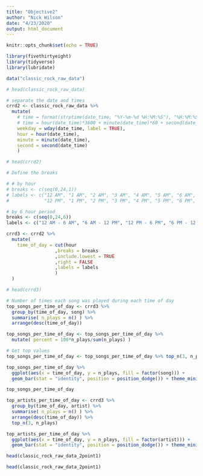 ```yaml
---
title: "Objective2"
author: "Nick Wilson"
date: "4/23/2020"
output: html_document
---
```


```r
knitr::opts_chunk$set(echo = TRUE)
```



```r

library(fivethirtyeight)
library(tidyverse)
library(lubridate)

data("classic_rock_raw_data")

# head(classic_rock_raw_data)

```


```r

# separate the date and times
crrd2 <- classic_rock_raw_data %>%
  mutate( 
    # time = format(strptime(date_time, "%Y-%m-%d %H:%M:%S"), "%H:%M:%S")
    # time = hour(date_time)*3600 + minute(date_time)*60 + second(date_time)
    weekday = wday(date_time, label = TRUE),
    hour = hour(date_time),
    minute = minute(date_time),
    second = second(date_time)
    )

# head(crrd2)

```


```r

# Define the breaks

# # by hour
# breaks <- c(seq(0,24,1))
# labels <- c("12 AM", "1 AM", "2 AM", "3 AM", "4 AM", "5 AM", "6 AM", "7 AM", "8 AM", "9 AM", "10 AM", "11 AM", 
#             "12 PM", "1 PM", "2 PM", "3 PM", "4 PM", "5 PM", "6 PM", "7 PM", "8 PM", "9 PM", "10 PM", "11 PM" )

# by 6 hour period
breaks <- c(seq(0,24,6))
labels <- c("12 AM - 6 AM", "6 AM - 12 PM", "12 PM - 6 PM", "6 PM - 12 PM" )

```


```r

crrd3 <- crrd2 %>%
  mutate(
    time_of_day = cut(hour
                  ,breaks = breaks
                  ,include.lowest = TRUE
                  ,right = FALSE
                  ,labels = labels
                  )
  )

# head(crrd3)

```



```r

# Number of times each song was played during each time of day
top_songs_per_time_of_day <- crrd3 %>% 
  group_by(time_of_day, song) %>%
  summarise( n_plays = n() ) %>%
  arrange(desc(time_of_day))

top_songs_per_time_of_day <- top_songs_per_time_of_day %>%
  mutate( percent = 100*n_plays/sum(n_plays) )

# Get top values
top_songs_per_time_of_day <- top_songs_per_time_of_day %>% top_n(3, n_plays)

top_songs_per_time_of_day %>%
  ggplot(aes(x = time_of_day, y = n_plays, fill = factor(song))) +
  geom_bar(stat = "identity", position = position_dodge()) + theme_minimal()

top_songs_per_time_of_day

```



```r

top_artists_per_time_of_day <- crrd3 %>% 
  group_by(time_of_day, artist) %>%
  summarise( n_plays = n() ) %>%
  arrange(desc(time_of_day)) %>%
  top_n(3, n_plays)

top_artists_per_time_of_day %>%
  ggplot(aes(x = time_of_day, y = n_plays, fill = factor(artist))) +
  geom_bar(stat = "identity", position = position_dodge()) + theme_minimal()

```


```r

head(classic_rock_raw_data_2point1)

```


```r

head(classic_rock_raw_data_2point1)

```

